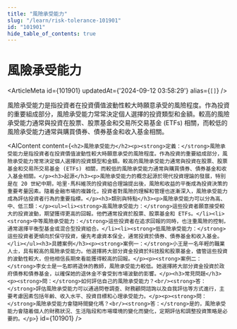 ```yaml
---
title: "風險承受能力"
slug: "/learn/risk-tolerance-101901"
id: "101901"
hide_table_of_contents: true
---
```



# 風險承受能力

<ArticleMeta id={101901} updatedAt={'2024-09-12 03:58:29'} alias={`[]`} />
<div className='border-solid border-b border-t-0 my-4 border-[var(--ifm-color-gray-300)]' />

風險承受能力是指投資者在投資價值波動性較大時願意承受的風險程度。作為投資的重要組成部分，風險承受能力常常決定個人選擇的投資類型和金額。較高的風險承受能力通常與投資在股票、股票基金和交易所交易基金 (ETFs) 相關，而較低的風險承受能力通常與購買債券、債券基金和收入基金相關。

<AIContent content={`<h2>風險承受能力</h2><p><strong>定義：</strong>風險承受能力是指投資者在投資價值波動性較大時願意承受的風險程度。作為投資的重要組成部分，風險承受能力常常決定個人選擇的投資類型和金額。較高的風險承受能力通常與投資在股票、股票基金和交易所交易基金 (ETFs) 相關，而較低的風險承受能力通常與購買債券、債券基金和收入基金相關。</p><h3>起源</h3><p>風險承受能力的概念起源於現代投資理論的發展，特別是在 20 世紀中期，哈里·馬科維茨的投資組合理論提出後，風險和收益的平衡成為投資決策的重要考量因素。隨着金融市場的複雜化，投資者對風險的理解和管理也逐漸深入，風險承受能力成為評估投資者行為的重要指標。</p><h3>類別與特點</h3><p>風險承受能力可以分為高、中、低三類：</p><ul><li><strong>高風險承受能力：</strong>這些投資者願意接受較大的投資波動，期望獲得更高的回報。他們通常投資於股票、股票基金和 ETFs。</li><li><strong>中等風險承受能力：</strong>這些投資者在追求回報的同時，也注重風險的控制，通常選擇平衡型基金或混合型投資組合。</li><li><strong>低風險承受能力：</strong>這些投資者更傾向於保守投資，優先考慮資本保全，通常投資於債券、債券基金和收入基金。</li></ul><h3>具體案例</h3><p><strong>案例一：</strong>小王是一名年輕的職業人士，具有較高的風險承受能力。他選擇將大部分資金投資於科技股和股票基金，儘管這些投資的波動性較大，但他相信長期來看能獲得較高的回報。</p><p><strong>案例二：</strong>李女士是一名即將退休的教師，風險承受能力較低。她選擇將大部分資金投資於政府債券和債券基金，以確保她的退休金不會受到市場波動的影響。</p><h3>常見問題</h3><p><strong>問：</strong>如何評估自己的風險承受能力？<br/><strong>答：</strong>評估風險承受能力可以通過問卷調查、財務顧問諮詢以及自我評估等方式進行，主要考慮因素包括年齡、收入水平、投資目標和心理承受能力。</p><p><strong>問：</strong>風險承受能力會隨時間變化嗎？<br/><strong>答：</strong>是的，風險承受能力會隨着個人的財務狀況、生活階段和市場環境的變化而變化，定期評估和調整投資策略是必要的。</p>`} id={101901} />
